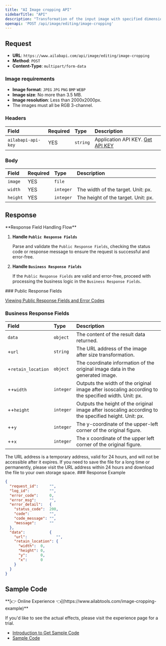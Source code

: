 ```yaml
---
title: "AI Image cropping API"
sidebarTitle: "API"
description: "Transformation of the input image with specified dimensions, automatic determination of the position of the main area, and use of the best crop method."
openapi: 'POST /api/image/editing/image-cropping'
---
```


## Request

- **URL**: `https://www.ailabapi.com/api/image/editing/image-cropping`
- **Method**: `POST`
- **Content-Type**: `multipart/form-data`

### Image requirements

- **Image format**: `JPEG` `JPG` `PNG` `BMP` `WEBP`
- **Image size**: No more than 3.5 MB.
- **Image resolution**: Less than 2000x2000px.
- The images must all be RGB 3-channel.

### Headers

| Field              | Required | Type     | Description                                        |
|:-------------------|:---------|:---------|:---------------------------------------------------|
| `ailabapi-api-key` | YES      | `string` | Application API KEY. [Get API KEY](/docs/get-api-key) |

### Body

| Field    | Required | Type      | Description                         |
|:---------|:---------|:----------|:------------------------------------|
| `image`  | YES      | `file`    |                                     |
| `width`  | YES      | `integer` | The width of the target. Unit: px.  |
| `height` | YES      | `integer` | The height of the target. Unit: px. |

## Response
<Warning>
**Response Field Handling Flow**

1. **Handle `Public Response Fields`**

   Parse and validate the `Public Response Fields`, checking the status code or response message to ensure the request is successful and error-free.

2. **Handle `Business Response Fields`**

   If the `Public Response Fields` are valid and error-free, proceed with processing the business logic in the `Business Response Fields`.
</Warning>
### Public Response Fields

<a href="/docs/response-description" target="_blank">Viewing Public Response Fields and Error Codes</a>

### Business Response Fields

| Field              | Type      | Description                                                                                            |
|:-------------------|:----------|:-------------------------------------------------------------------------------------------------------|
| `data`             | `object`  | The content of the result data returned.                                                               |
| +`url`             | `string`  | The URL address of the image after size transformation.                                                |
| +`retain_location` | `object`  | The coordinate information of the original image data in the generated image.                          |
| ++`width`          | `integer` | Outputs the width of the original image after isoscaling according to the specified width. Unit: px.   |
| ++`height`         | `integer` | Outputs the height of the original image after isoscaling according to the specified height. Unit: px. |
| ++`y`              | `integer` | The y-coordinate of the upper-left corner of the original figure.                                      |
| ++`x`              | `integer` | The x coordinate of the upper left corner of the original figure.                                      |
<Tip>
The URL address is a temporary address, valid for 24 hours, and will not be accessible after it expires. If you need to save the file for a long time or permanently, please visit the URL address within 24 hours and download the file to your own storage space.
</Tip>
### Response Example

```json
{
  "request_id":     "",
  "log_id":         "",
  "error_code":     0,
  "error_msg":      "",
  "error_detail":   {
    "status_code":  200,
    "code":         "",
    "code_message": "",
    "message":      ""
  },
  "data":           {
    "url":             "",
    "retain_location": {
      "width":  0,
      "height": 0,
      "y":      0,
      "x":      0
    }
  }
}
```

## Sample Code
<Tip>
**[👉 Online Experience 👈](https://www.ailabtools.com/image-cropping-example)**

If you'd like to see the actual effects, please visit the experience page for a trial.

- [Introduction to Get Sample Code](get-sample-code)
- [Sample Code][PostmanURL]

[PostmanURL]: https://documenter.getpostman.com/view/26387069/2s93JxqgHE#8743fb3f-88ca-4548-8899-3e437bedbf09
</Tip>